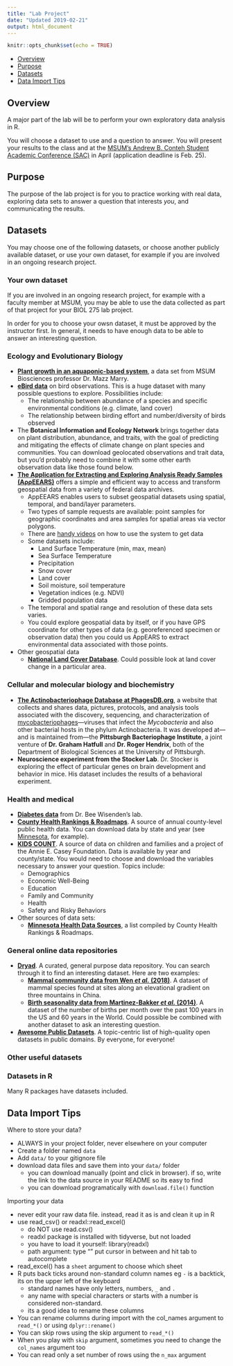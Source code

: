 ```yaml
---
title: "Lab Project"
date: "Updated 2019-02-21"
output: html_document
---
```


```r
knitr::opts_chunk$set(echo = TRUE)
```

- [Overview](#Overview)
- [Purpose](#Purpose)
- [Datasets](#Datasets)
- [Data Import Tips](#Data Import Tips)

## Overview

A major part of the lab will be to perform your own exploratory data analysis in R.

You will choose a dataset to use and a question to answer. You will present your results to the class and at the [MSUM’s Andrew B. Conteh Student Academic Conference (SAC)](https://www.mnstate.edu/sac/) in April (application deadline is Feb. 25).

## Purpose

The purpose of the lab project is for you to practice working with real data, exploring data sets to answer a question that interests _you_, and communicating the results.

## Datasets

You may choose one of the following datasets, or choose another publicly available dataset, or use your own dataset, for example if you are involved in an ongoing research project.

### Your own dataset

If you are involved in an ongoing research project, for example with a faculty member at MSUM, you may be able to use the data collected as part of that project for your BIOL 275 lab project.

In order for you to choose your owsn dataset, it must be approved by the instructor first. In general, it needs to have enough data to be able to answer an interesting question.

### Ecology and Evolutionary Biology

- **[Plant growth in an aquaponic-based system](marry.html)**, a data set from MSUM Biosciences professor Dr. Mazz Marry.
- **[eBird data](https://ebird.org/science)** on bird observations. This is a huge dataset with many possible questions to explore. Possibilities include:
    - The relationship between abundance of a species and specific environmental conditions (e.g. climate, land cover)
    - The relationship between birding effort and number/diversity of birds observed
- The **Botanical Information and Ecology Network** brings together data on plant distribution, abundance, and traits, with the goal of predicting and mitigating the effects of climate change on plant species and communities. You can download geolocated observations and trait data, but you'd probably need to combine it with some other earth observation data like those found below.
- **[The Application for Extracting and Exploring Analysis Ready Samples (AρρEEARS)](https://lpdaacsvc.cr.usgs.gov/appeears/)** offers a simple and efficient way to access and transform geospatial data from a variety of federal data archives. 
    - AppEEARS enables users to subset geospatial datasets using spatial, temporal, and band/layer parameters.
    - Two types of sample requests are available: point samples for geographic coordinates and area samples for spatial areas via vector polygons.
    - There are [handy videos](https://www.youtube.com/watch?v=thRApFufBq8) on how to use the system to get data
    - Some datasets include:
        - Land Surface Temperature (min, max, mean)
        - Sea Surface Temperature
        - Precipitation
        - Snow cover
        - Land cover
        - Soil moisture, soil temperature
        - Vegetation indices (e.g. NDVI)
        - Gridded population data
    - The temporal and spatial range and resolution of these data sets varies.
    - You could explore geospatial data by itself, or if you have GPS coordinate for other types of data (e.g. georeferenced  specimen or observation data) then you could us AppEARS to extract environmental data associated with those points.
- Other geospatial data
    - **[National Land Cover Database](https://www.mrlc.gov/finddata.php)**. Could possible look at land cover change in a particular area.

### Cellular and molecular biology and biochemistry

- **[The Actinobacteriophage Database at PhagesDB.org](https://phagesdb.org/)**, a website that collects and shares data, pictures, protocols, and analysis tools associated with the discovery, sequencing, and characterization of [mycobacteriophages](https://phagesdb.org/glossary/#Mycobacteriophage)—viruses that infect the *Mycobacteria* and also other bacterial hosts in the phylum Actinobacteria. It was developed at—and is maintained from—the **Pittsburgh Bacteriophage Institute**, a joint venture of **Dr. Graham Hatfull** and **Dr. Roger Hendrix**, both of the Department of Biological Sciences at the University of Pittsburgh.
- **Neuroscience experiment from the Stocker Lab**. Dr. Stocker is exploring the effect of particular genes on brain development and behavior in mice. His dataset includes the results of a behavioral experiment.

### Health and medical

- **[Diabetes data](proj_diabetes.html)** from Dr. Bee Wisenden's lab.
- **[County Health Rankings & Roadmaps](http://www.countyhealthrankings.org/)**. A source of annual county-level public health data. You can download data by state and year (see [Minnesota](http://www.countyhealthrankings.org/app/minnesota/2017/downloads), for example).
- **[KIDS COUNT](http://datacenter.kidscount.org/)**. A source of data on children and families and a project of the Annie E. Casey Foundation. Data is available by year and county/state. You would need to choose and download the variables necessary to answer your question. Topics include:
    - Demographics
    - Economic Well-Being
    - Education
    - Family and Community
    - Health
    - Safety and Risky Behaviors
- Other sources of data sets:
    - **[Minnesota Health Data Sources](http://www.countyhealthrankings.org/using-the-rankings-data/finding-more-data/minnesota)**, a list compiled by County Health Rankings & Roadmaps.

### General online data repositories

- **[Dryad](http://datadryad.org/)**. A curated, general purpose data repository. You can search through it to find an interesting dataset. Here are two examples:
    - **[Mammal community data from Wen _et al._ (2018)](http://hdl.handle.net/10255/dryad.170813 )**. A dataset of mammal species found at sites along an elevational gradient on three mountains in China.
    - **[Birth seasonality data from Martinez-Bakker _et al._ (2014)](http://hdl.handle.net/10255/dryad.170822)**. A dataset of the number of births per month over the past 100 years in the US and 60 years in the World. Could possible be combined with another dataset to ask an interesting question.
- **[Awesome Public Datasets](https://github.com/awesomedata/awesome-public-datasets)**. A topic-centric list of high-quality open datasets in public domains. By everyone, for everyone! 

### Other useful datasets



### Datasets in R

Many R packages have datasets included.

## Data Import Tips

Where to store your data?

- ALWAYS in your project folder, never elsewhere on your computer
- Create a folder named `data`
- Add `data/` to your gitignore file
- download data files and save them into your `data/` folder
    - you can download manually (point and click in browser). if so, write the link to the data source in your README so its easy to find
    - you can download programatically with `download.file()` function

Importing your data

- never edit your raw data file. instead, read it as is and clean it up in R
- use read_csv() or readxl::read_excel()
    - do NOT use read.csv()
    - readxl package is installed with tidyverse, but not loaded
    - you have to load it yourself: library(readxl)
    - path argument: type "" put cursor in between and hit tab to autocomplete
 - read_excel() has a `sheet` argument to choose which sheet
- R puts back ticks around non-standard column names eg `
    - ` is a backtick, its on the upper left of the keyboard
    - standard names have only letters, numbers, `_` and `.`
    - any name with special characters or starts with a number is considered non-standard. 
    - its a good idea to rename these columns
- You can rename columns during import with the col_names argument to `read_*()` or using `dplyr::rename()`
- You can skip rows using the skip argument to `read_*()`
- When you play with `skip` argument, sometimes you need to change the `col_names` argument too
- You can read only a set number of rows using the `n_max` argument